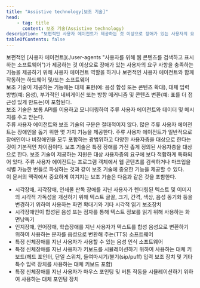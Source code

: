 ```yaml
---
title: "Assistive technology[보조 기술]"
head:
    - tag: title
      content: 보조 기술(Assistive technology)
description: "보편적인 사용자 에이전트가 제공하는 것 이상으로 장애가 있는 사용자의 요구 사항을 충족하는 기능을 제공하기 위해 사용자 에이전트 역할을 하거나 보편적인 사용자 에이전트와 함께 작동하는 하드웨어 및/또는 소프트웨어"
tableOfContents: false
---
```


<Badge text="WCAG2" variant="note" size="large" /> 
보편적인 [사용자 에이전트](./user-agents "사용자를 위해 웹 콘텐츠를 검색하고 표시하는 소프트웨어")가 제공하는 것 이상으로 장애가 있는 사용자의 요구 사항을 충족하는 기능을 제공하기 위해 사용자 에이전트 역할을 하거나 보편적인 사용자 에이전트와 함께 작동하는 하드웨어 및/또는 소프트웨어

<Aside title="참고 1">
보조 기술이 제공하는 기능에는 대체 표현(예: 음성 합성 또는 콘텐츠 확대), 대체 입력 방법(예: 음성), 부가적인 네비게이션 또는 방향 메커니즘 및 콘텐츠 변환(예: 표를 더 접근성 있게 만드는)이 포함된다.
</Aside>

<Aside title="참고 2">
보조 기술은 보통 API를 이용하고 모니터링하여 주류 사용자 에이전트와 데이터 및 메시지를 주고 받는다.
</Aside>
<Aside title="참고 3">
주류 사용자 에이전트와 보조 기술의 구분은 절대적이지 않다. 많은 주류 사용자 에이전트는 장애인을 돕기 위한 몇 가지 기능을 제공한다. 주류 사용자 에이전트가 일반적으로 장애인이나 비장애인을 모두 포함하는 광범위하고 다양한 사용자층을 대상으로 한다는 것이 기본적인 차이점이다. 보조 기술은 특정 장애를 가진 좁게 정의된 사용자층을 대상으로 한다. 보조 기술이 제공하는 지원은 대상 사용자층의 요구에 보다 적합하게 특화되어 있다. 주류 사용자 에이전트는 프로그램 객체에서 웹 콘텐츠를 검색하거나 마크업을 식별 가능한 번들로 파싱하는 것과 같이 보조 기술에 중요한 기능을 제공할 수 있다.
</Aside>
<Card title="예제" icon="open-book">
이 문서의 맥락에서 중요하게 여겨지는 보조 기술은 다음과 같은 것을 포함한다.

*   시각장애, 지각장애, 인쇄물 판독 장애를 지닌 사용자가 렌더링된 텍스트 및 이미지의 시각적 가독성을 개선하기 위해 텍스트 글꼴, 크기, 간격, 색상, 음성 동기화 등을 변경하기 위하여 사용하는 화면 확대기와 기타 시각적 읽기 보조장치
*   시각장애인이 합성된 음성 또는 점자를 통해 텍스트 정보를 읽기 위해 사용하는 화면낭독기
*   인지장애, 언어장애, 학습장애를 지닌 사용자가 텍스트를 합성 음성으로 변환하기 위하여 사용하는 문자를 음성으로 변환해 주는(TTS) 소프트웨어
*   특정 신체장애를 지닌 사용자가 사용할 수 있는 음성 인식 소프트웨어
*   특정 신체장애를 지닌 사용자가 키보드를 시뮬레이션하기 위하여 사용하는 대체 키보드(헤드 포인터, 단일 스위치, 들여마시기/불기(sip/puff) 입력 보조 장치 및 기타 특수 입력 장치를 사용하는 대체 키보드 포함)
*   특정 신체장애를 지닌 사용자가 마우스 포인팅 및 버튼 작동을 시뮬레이션하기 위하여 사용하는 대체 포인팅 장치
</Card>
